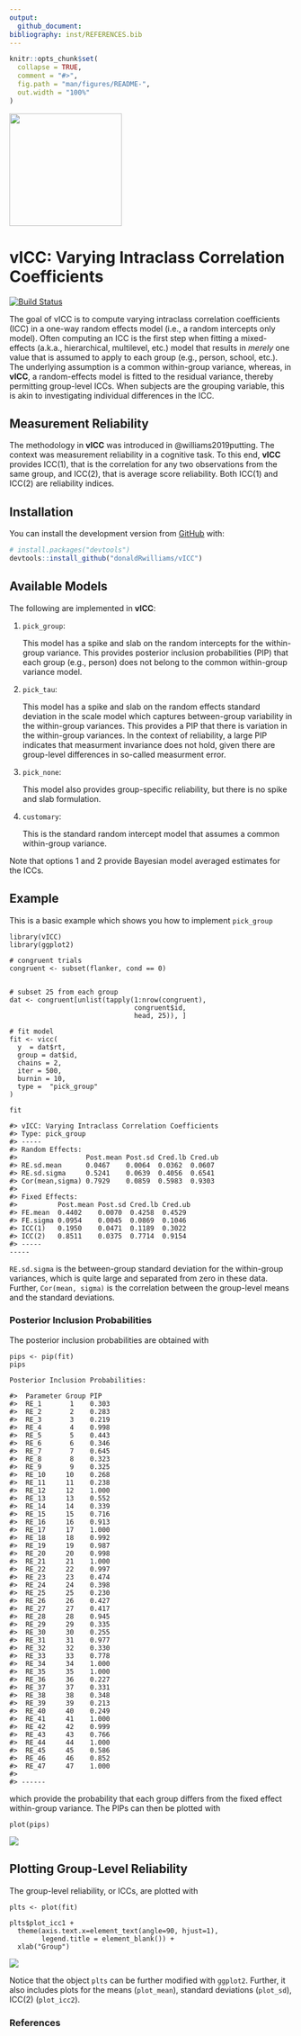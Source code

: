 ```yaml
---
output: 
  github_document:
bibliography: inst/REFERENCES.bib
---
```


<!-- README.md is generated from README.Rmd. Please edit that file -->

```r
knitr::opts_chunk$set(
  collapse = TRUE,
  comment = "#>",
  fig.path = "man/figures/README-",
  out.width = "100%"
)
```

<img src="man/figures/hex_sticker.png" width = 200 />

# vICC: Varying Intraclass Correlation Coefficients

[![Build Status](https://travis-ci.org/donaldRwilliams/BGGM.svg?branch=master)](https://travis-ci.org/donaldRwilliams/BGGM)

The goal of vICC is to compute varying intraclass correlation coefficients (ICC) in a one-way random
effects model (i.e., a random intercepts only model). Often computing an ICC is the first step
when fitting a mixed-effects (a.k.a., hierarchical, multilevel, etc.) model that results in *merely* 
one value that is assumed to apply to each group (e.g., person, school, etc.). The underlying assumption
is a common within-group variance, whereas, in **vICC**, a random-effects model is fitted to 
the residual variance, thereby permitting group-level ICCs. When subjects are the grouping variable, this 
is akin to investigating individual differences in the ICC.


## Measurement Reliability
The methodology in **vICC** was introduced in @williams2019putting. The context was 
measurement reliability in a cognitive task. To this end, **vICC** provides 
ICC(1), that is the correlation for any two observations from the same group, and ICC(2), 
that is average score reliability. Both ICC(1) and ICC(2) are reliability indices.



## Installation

<!-- You can install the released version of vICC from [CRAN](https://CRAN.R-project.org) with: -->

<!-- ``` r -->
<!-- install.packages("vICC") -->
<!-- ``` -->

You can install the development version from [GitHub](https://github.com/) with:

``` r
# install.packages("devtools")
devtools::install_github("donaldRwilliams/vICC")
```

## Available Models

The following are implemented in **vICC**:

1. `pick_group`: 
    
    This model has a spike and slab on the random intercepts 
    for the within-group variance.  This provides posterior inclusion 
    probabilities (PIP) that each group (e.g., person) does not belong to the 
    common within-group variance model.
                 
2. `pick_tau`: 
    
    This model has a spike and slab on the random effects standard deviation in the 
    scale model which captures between-group variability in the within-group
    variances. This provides a PIP that there is variation in the within-group variances. 
    In the context of reliability, a large PIP indicates that measurment invariance does
    not hold, given there are group-level differences in so-called measurment error.
    
3. `pick_none`: 

    This model also provides group-specific reliability, but there is no spike and slab 
    formulation.
    
4. `customary`:
    
    This is the standard random intercept model that assumes a common 
    within-group variance.


Note that options 1 and 2 provide Bayesian model averaged estimates for the ICCs.


## Example

This is a basic example which shows you how to implement `pick_group`
```
library(vICC)
library(ggplot2)

# congruent trials
congruent <- subset(flanker, cond == 0)


# subset 25 from each group
dat <- congruent[unlist(tapply(1:nrow(congruent), 
                               congruent$id, 
                               head, 25)), ]

# fit model
fit <- vicc(
  y  = dat$rt,
  group = dat$id,
  chains = 2,
  iter = 500,
  burnin = 10,
  type =  "pick_group"
)

fit

#> vICC: Varying Intraclass Correlation Coefficients
#> Type: pick_group 
#> -----
#> Random Effects:
#>                 Post.mean Post.sd Cred.lb Cred.ub
#> RE.sd.mean      0.0467    0.0064  0.0362  0.0607 
#> RE.sd.sigma     0.5241    0.0639  0.4056  0.6541 
#> Cor(mean,sigma) 0.7929    0.0859  0.5983  0.9303 
#> 
#> Fixed Effects:
#>          Post.mean Post.sd Cred.lb Cred.ub
#> FE.mean  0.4402    0.0070  0.4258  0.4529 
#> FE.sigma 0.0954    0.0045  0.0869  0.1046 
#> ICC(1)   0.1950    0.0471  0.1189  0.3022 
#> ICC(2)   0.8511    0.0375  0.7714  0.9154 
#> -----
-----

```

`RE.sd.sigma` is the between-group standard deviation for the within-group variances,
which is quite large and separated from zero in these data. Further, `Cor(mean, sigma)`
is the correlation between the group-level means and the standard deviations.

### Posterior Inclusion Probabilities

The posterior inclusion probabilities are obtained with

```
pips <- pip(fit)
pips

Posterior Inclusion Probabilities:

#>  Parameter Group PIP  
#>  RE_1       1    0.303
#>  RE_2       2    0.283
#>  RE_3       3    0.219
#>  RE_4       4    0.998
#>  RE_5       5    0.443
#>  RE_6       6    0.346
#>  RE_7       7    0.645
#>  RE_8       8    0.323
#>  RE_9       9    0.325
#>  RE_10     10    0.268
#>  RE_11     11    0.238
#>  RE_12     12    1.000
#>  RE_13     13    0.552
#>  RE_14     14    0.339
#>  RE_15     15    0.716
#>  RE_16     16    0.913
#>  RE_17     17    1.000
#>  RE_18     18    0.992
#>  RE_19     19    0.987
#>  RE_20     20    0.998
#>  RE_21     21    1.000
#>  RE_22     22    0.997
#>  RE_23     23    0.474
#>  RE_24     24    0.398
#>  RE_25     25    0.230
#>  RE_26     26    0.427
#>  RE_27     27    0.417
#>  RE_28     28    0.945
#>  RE_29     29    0.335
#>  RE_30     30    0.255
#>  RE_31     31    0.977
#>  RE_32     32    0.330
#>  RE_33     33    0.778
#>  RE_34     34    1.000
#>  RE_35     35    1.000
#>  RE_36     36    0.227
#>  RE_37     37    0.331
#>  RE_38     38    0.348
#>  RE_39     39    0.213
#>  RE_40     40    0.249
#>  RE_41     41    1.000
#>  RE_42     42    0.999
#>  RE_43     43    0.766
#>  RE_44     44    1.000
#>  RE_45     45    0.586
#>  RE_46     46    0.852
#>  RE_47     47    1.000
#> 
#> ------
```
which provide the probability that each group differs from the fixed effect within-group variance. The
PIPs can then be plotted with

```
plot(pips)
```

![](man/figures/pip.png)


## Plotting Group-Level Reliability

The group-level reliability, or ICCs, are plotted with

```
plts <- plot(fit)

plts$plot_icc1 + 
  theme(axis.text.x=element_text(angle=90, hjust=1), 
        legend.title = element_blank()) +
  xlab("Group")
```

![](man/figures/icc1.png)

Notice that the object `plts` can be further modified with `ggplot2`. Further, it 
also includes plots for the means (`plot_mean`), standard deviations (`plot_sd`), 
ICC(2) (`plot_icc2`).


### References
